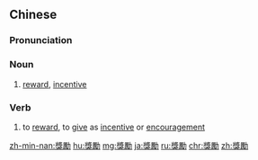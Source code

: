 {{also|奨励|奖励}}
==Chinese==
{{zh-forms|s=奖励}}

===Pronunciation===
{{zh-pron
|m=jiǎnglì
|c=zoeng2 lai6
|h=pfs=chióng-li
|mn=chióng-lē
|ma=Zh-jianglì.ogg
|cat=n,v
}}

===Noun===
{{zh-noun}}

# [[reward]], [[incentive]]

===Verb===
{{zh-verb}}

# to [[reward]], to [[give]] as [[incentive]] or [[encouragement]]

[[zh-min-nan:獎勵]]
[[hu:獎勵]]
[[mg:獎勵]]
[[ja:獎勵]]
[[ru:獎勵]]
[[chr:獎勵]]
[[zh:獎勵]]
